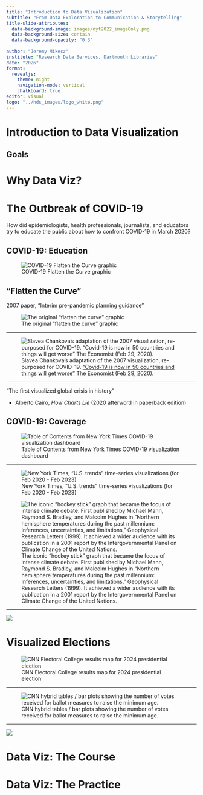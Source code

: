 ---
title: "Introduction to Data Visualization"
subtitle: "From Data Exploration to Communication & Storytelling"
title-slide-attributes: 
  data-background-image: images/nyt2022_imageOnly.png
  data-background-size: contain
  data-background-opacity: "0.3"
  
author: "Jeremy Mikecz"
institute: "Research Data Services, Dartmouth Libraries"
date: "2026"
format: 
  revealjs:
    theme: night
    navigation-mode: vertical
    chalkboard: true
editor: visual
logo: "../hds_images/logo_white.png"
---

# Introduction to Data Visualization

## Goals

# Why Data Viz?

<!--COVID - first visualized disaster?-->

# The Outbreak of COVID-19

How did epidemiologists, health professionals, journalists, and educators try to educate the public about how to confront COVID-19 in March 2020?

## COVID-19: Education

![COVID-19 Flatten the Curve graphic](images/COVID_flatten-the-curve-01.jpg){fig-alt="two area graphs: one steep showing the impacts of COVID-19 if not precautionary measures are taken and the other, with a flatter slope, showing how following pre-cautionary measures will prevent hospitals from being overwhelmed."}

## "Flatten the Curve"

2007 paper, "Interim pre-pandemic planning guidance"

![The original "flatten the curve" graphic](https://images.fastcompany.com/image/upload/f_webp,q_auto,c_fit,w_768/wp-cms/uploads/2020/03/i-5-cdc-orig-90474434-the-best-sources-for-tracking-covid-19-according-to-mapping-experts.jpg)

---

![Slavea Chankova's adaptation of the 2007 visualization, re-purposed for COVID-19. ["Covid-19 is now in 50 countries and things will get worse"](https://www.economist.com/briefing/2020/02/29/covid-19-is-now-in-50-countries-and-things-will-get-worse?irclickid=yhkzq9STuxyKRusXQ72pWXmeUkswTkzBRRg4z80&irgwc=1&utm_medium=affiliates.offer.pd&utm_source=impact-apac&utm_campaign=a.new_july_2024_apac_lp&utm_content=conversion.direct-response.non-subscriber.apac_all_enfactum&utm_term=10078&channel=Impact) The Economist (Feb 29, 2020).](https://images.fastcompany.com/image/upload/f_webp,q_auto,c_fit,w_768/wp-cms/uploads/2020/03/i-6-90474434-the-best-sources-for-tracking-covid-19-according-to-mapping-experts.jpg)

---

"The first visualized global crisis in history"

-   Alberto Cairo, *How Charts Lie* (2020 afterword in paperback edition)

## COVID-19: Coverage

![Table of Contents from New York Times COVID-19 visualization dashboard](images/COVIDgraphics_NYT.png)

---

![New York Times, "U.S. trends" time-series visualizations (for Feb 2020 - Feb 2023)](images/COVIDhistory_NYT.png){fig-alt="Four line graphs showing the intensity of COVID-19 outbreaks in the United States. The four graphics show 1) the new reported cases, the number of patients in hospitals, the test positivity rate, and the number of reports of new deaths."}

<!--CLIMATE CHANGE - hockey stick graphic-->

![The iconic "hockey stick" graph that became the focus of intense climate debate. First published by Michael Mann, Raymond S. Bradley, and Malcolm Hughes in "Northern hemisphere temperatures during the past millennium: Inferences, uncertainties, and limitations," Geophysical Research Letters (1999). It achieved a wider audience with its publication in a 2001 report by the Intergovernmental Panel on Climate Change of the United Nations.](https://psu-gatsby-files-prod.s3.amazonaws.com/s3fs-public/hockeystick.gif)

---

![](http://www.meteo.psu.edu/holocene/public_html/Mann/images/Mann_HockeyStickClimateWars.jpg)

<!--ELECTION MAPS, GRAPHS, NYT NEEDLE-->

# Visualized Elections

![CNN Electoral College results map for 2024 presidential election](images/CNN_pres-elec-2024_map.png)

---

![CNN hybrid tables / bar plots showing the number of votes received for ballot measures to raise the minimum age.](images/CNN_2024election_ballot-measures_min-wage.png)

---

![](images/NYT_election-needle_2020.png)

<!--NOT ALL DATA VIZ SCARY, SOME CAN BE FUN-->

<!--UBIQUITOUS USE - DAILY EXAMPLES - RESTAURANT - HOW BUSY; OTHERS??-->

# Data Viz: The Course

# Data Viz: The Practice
